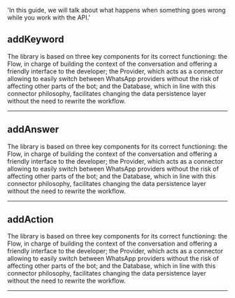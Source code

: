   'In this guide, we will talk about what happens when something goes wrong while you work with the API.'

## addKeyword

The library is based on three key components for its correct functioning: the Flow, in charge of building the context of the conversation and offering a friendly interface to the developer; the Provider, which acts as a connector allowing to easily switch between WhatsApp providers without the risk of affecting other parts of the bot; and the Database, which in line with this connector philosophy, facilitates changing the data persistence layer without the need to rewrite the workflow.

---

## addAnswer

The library is based on three key components for its correct functioning: the Flow, in charge of building the context of the conversation and offering a friendly interface to the developer; the Provider, which acts as a connector allowing to easily switch between WhatsApp providers without the risk of affecting other parts of the bot; and the Database, which in line with this connector philosophy, facilitates changing the data persistence layer without the need to rewrite the workflow.

---

## addAction

The library is based on three key components for its correct functioning: the Flow, in charge of building the context of the conversation and offering a friendly interface to the developer; the Provider, which acts as a connector allowing to easily switch between WhatsApp providers without the risk of affecting other parts of the bot; and the Database, which in line with this connector philosophy, facilitates changing the data persistence layer without the need to rewrite the workflow.

---